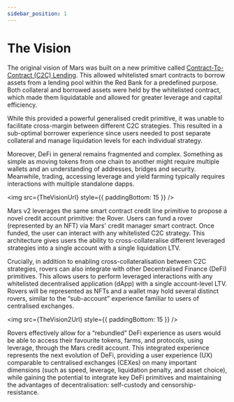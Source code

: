 ```yaml
---
sidebar_position: 1
---
```



# The Vision

The original vision of Mars was built on a new primitive called [Contract-To-Contract (C2C) Lending](https://mars-protocol.medium.com/a-vision-for-the-fields-of-mars-and-contract-to-contract-c2c-lending-9c6e4239f72c). This allowed whitelisted smart contracts to borrow assets from a lending pool within the Red Bank for a predefined purpose. Both collateral and borrowed assets were held by the whitelisted contract, which made them liquidatable and allowed for greater leverage and capital efficiency.

While this provided a powerful generalised credit primitive, it was unable to facilitate cross-margin between different C2C strategies. This resulted in a sub-optimal borrower experience since users needed to post separate collateral and manage liquidation levels for each individual strategy.

Moreover, DeFi in general remains fragmented and complex. Something as simple as moving tokens from one chain to another might require multiple wallets and an understanding of addresses, bridges and security. Meanwhile, trading, accessing leverage and yield farming typically requires interactions with multiple standalone dapps.

<img src={TheVisionUrl} style={{ paddingBottom: 15 }} />

Mars v2 leverages the same smart contract credit line primitive to propose a novel credit account primitive: the Rover. Users can fund a rover (represented by an NFT) via Mars' credit manager smart contract. Once funded, the user can interact with any whitelisted C2C strategy. This architecture gives users the ability to cross-collateralise different leveraged strategies into a single account with a single liquidation LTV.

Crucially, in addition to enabling cross-collateralisation between C2C strategies, rovers can also integrate with other Decentralised Finance (DeFi) primitives. This allows users to perform leveraged interactions with any whitelisted decentralised application (dApp) with a single account-level LTV. Rovers will be represented as NFTs and a wallet may hold several distinct rovers, similar to the “sub-account” experience familiar to users of centralised exchanges.

<img src={TheVision2Url} style={{ paddingBottom: 15 }} />

Rovers effectively allow for a “rebundled” DeFi experience as users would be able to access their favourite tokens, farms, and protocols, using leverage, through the Mars credit account. This integrated experience represents the next evolution of DeFi, providing a user experience (UX) comparable to centralised exchanges (CEXes) on many important dimensions (such as speed, leverage, liquidation penalty, and asset choice), while gaining the potential to integrate key DeFi primitives and maintaining the advantages of decentralisation: self-custody and censorship-resistance.
